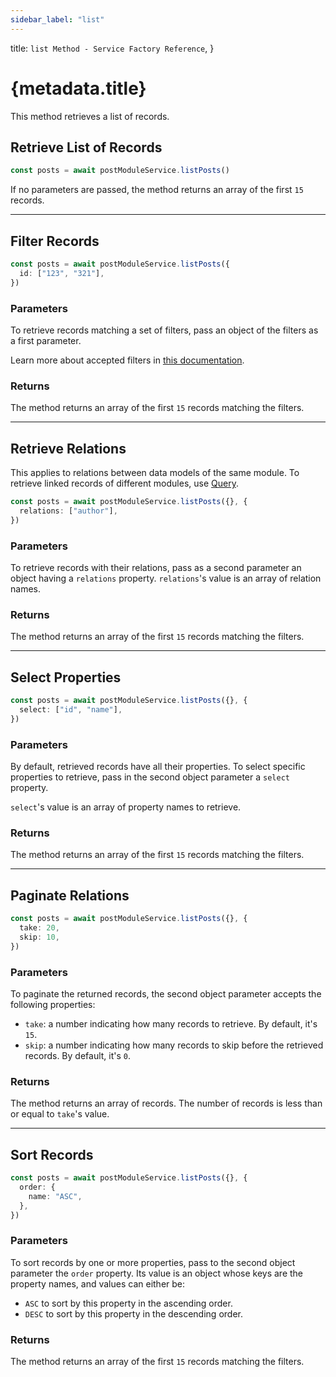 ```yaml
---
sidebar_label: "list"
---
```


  title: `list Method - Service Factory Reference`,
}

# {metadata.title}

This method retrieves a list of records.

## Retrieve List of Records

```ts
const posts = await postModuleService.listPosts()
```

If no parameters are passed, the method returns an array of the first `15` records.

---

## Filter Records

```ts
const posts = await postModuleService.listPosts({
  id: ["123", "321"],
})
```

### Parameters

To retrieve records matching a set of filters, pass an object of the filters as a first parameter.

<Note>

Learn more about accepted filters in [this documentation](../../tips/filtering/page.mdx).

</Note>

### Returns

The method returns an array of the first `15` records matching the filters.

---

## Retrieve Relations

<Note>

This applies to relations between data models of the same module. To retrieve linked records of different modules, use [Query](!docs!/learn/fundamentals/module-links/query).

</Note>

```ts
const posts = await postModuleService.listPosts({}, {
  relations: ["author"],
})
```

### Parameters

To retrieve records with their relations, pass as a second parameter an object having a `relations` property. `relations`'s value is an array of relation names.

### Returns

The method returns an array of the first `15` records matching the filters.

---

## Select Properties

```ts
const posts = await postModuleService.listPosts({}, {
  select: ["id", "name"],
})
```

### Parameters

By default, retrieved records have all their properties. To select specific properties to retrieve, pass in the second object parameter a `select` property.

`select`'s value is an array of property names to retrieve.

### Returns

The method returns an array of the first `15` records matching the filters.

---

## Paginate Relations

```ts
const posts = await postModuleService.listPosts({}, {
  take: 20,
  skip: 10,
})
```

### Parameters

To paginate the returned records, the second object parameter accepts the following properties:

- `take`: a number indicating how many records to retrieve. By default, it's `15`.
- `skip`: a number indicating how many records to skip before the retrieved records. By default, it's `0`.

### Returns

The method returns an array of records. The number of records is less than or equal to `take`'s value.

---

## Sort Records

```ts
const posts = await postModuleService.listPosts({}, {
  order: {
    name: "ASC",
  },
})
```

### Parameters

To sort records by one or more properties, pass to the second object parameter the `order` property. Its value is an object whose keys are the property names, and values can either be:

- `ASC` to sort by this property in the ascending order.
- `DESC` to sort by this property in the descending order.

### Returns

The method returns an array of the first `15` records matching the filters.
